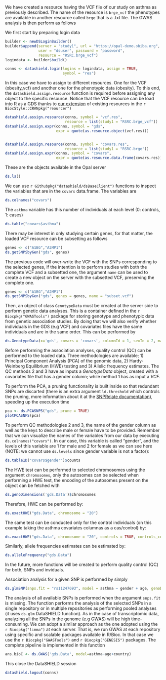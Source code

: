 We have created a resource having the VCF file of our study on asthma as previously described. The name of the resource is `brge_vcf` the phenotypes are available in another resource called `brge` that is a .txt file. The GWAS analysis is then perform as follows

We first start by preparing login data 

```r
builder <- newDSLoginBuilder()
builder$append(server = "study1", url = "https://opal-demo.obiba.org",
               user = "dsuser", password = "password",
               resource = "RSRC.brge_vcf")
logindata <- builder$build()

conns <- datashield.login(logins = logindata, assign = TRUE,
                          symbol = "res")
```

In this case we have to assign to different resources. One for the VCF (obesity_vcf) and another one for the phenotypic data (obesity). To this end, the `datashield.assign.resource` function is required before assigning any object to the specific resource. Notice that the VCF resource can be load into R as a GDS thanks to [our extension](#ext_VCF) of existing resources in the `r BiocStyle::CRANpkg("reourcer")` 
  
  
```r
datashield.assign.resource(conns, symbol = "vcf.res", 
                           resource = list(study1 = "RSRC.brge_vcf"))
datashield.assign.expr(conns, symbol = "gds", 
                       expr = quote(as.resource.object(vcf.res)))


datashield.assign.resource(conns, symbol = "covars.res", 
                           resource = list(study1 = "RSRC.brge"))
datashield.assign.expr(conns, symbol = "covars", 
                       expr = quote(as.resource.data.frame(covars.res)))
```
  
These are the objects available in the Opal server
  
```r
ds.ls()
```
  
  We can use `r Githubpkg("datashield/dsBaseClient")` functions to inspect the variables that are in the `covars` data.frame. The variables are
  
  
```r
ds.colnames("covars")
```
  
The `asthma` variable has this number of individuals at each level (0: controls, 1: cases)
  
```r
ds.table("covars$asthma")
```
  
There may be interest in only studying certain genes, for that matter, the loaded VCF resource can be subsetting as follows
  
```r
genes <- c("A1BG","A2MP1")
ds.getSNPSbyGen("gds", genes)
```

The previous code will over-write the VCF with the SNPs corresponding to the selected genes, if the intention is to perform studies with both the complete VCF and a subsetted one, the argument `name` can be used to create a new object on the server with the subsetted VCF, preserving the complete one.
  
```r
genes <- c("A1BG","A2MP1")
ds.getSNPSbyGen("gds", genes = genes, name = "subset.vcf")
```
  
Then, an object of class `GenotypeData` must be created at the server side to perform genetic data analyses. This is a container defined in the `r Biocpkg("GWASTools")` package for storing genotype and phenotypic data from genetic association studies. By doing that we will also verify whether individuals in the GDS (e.g VCF) and covariates files have the same individuals and are in the same order. This can be performed by
  
```r
ds.GenotypeData(x='gds', covars = 'covars', columnId = 1, sexId = 2, male_encoding = "2", female_encoding = "1", newobj.name = 'gds.Data')
``` 
  
Before performing the association analyses, quality control (QC) can be performed to the loaded data. Three methodologies are available; 1) Principal Component Analysis (PCA) of the genomic data, 2) Hardy-Weinberg Equilibrium (HWE) testing and 3) Allelic frequency estimates. The QC methods 2 and 3 have as inputs a *GenotypeData* object, created with a covariates file that has a gender column; while method 1 has as input a *VCF*.

To perform the PCA, a pruning functionality is built inside so that redundant SNPs are discarted (there is an extra argument `ld.threshold` which controls the pruning, more information about it at the [SNPRelate documentation](https://rdrr.io/bioc/SNPRelate/man/snpgdsLDpruning.html)), speeding up the execution time

```r
pca <- ds.PCASNPS("gds", prune = TRUE)
plotPCASNPS(pca)
```

To perform QC methodologies 2 and 3, the name of the gender column as well as the keys to describe male or female have to be provided. Remember that we can visualize the names of the variables from our data by executing `ds.colnames("covars")`. In our case, this variable is called "gender", and the levels of this variable are 1 for male and 2 for female as we can see here (NOTE: we cannot use `ds.levels` since gender variable is not a factor): 
  
```r
ds.table1D("covars$gender")$counts
```

The HWE test can be performed to selected chromosomes using the argument `chromosomes`, only the autosomes can be selected when performing a HWE test, the encoding of the autosomes present on the object can be fetched with

```r
ds.genoDimensions('gds.Data')$chromosomes
```

Therefore, HWE can be performed by:
  
```r
ds.exactHWE("gds.Data", chromosome = "20")
```

The same test can be conducted only for the control individuals (on this example taking the asthma covariates columnas as a cas/control) by:

```r
ds.exactHWE("gds.Data", chromosome = "20", controls = TRUE, controls_column = "asthma")
```


Similarly, allele frequencies estimates can be estimated by:
  
```r
ds.alleleFrequency("gds.Data")
```

In the future, more functions will be created to perform quality control (QC) for both, SNPs and inviduals. 

Association analysis for a given SNP is performed by simply

```r
ds.glmSNP(snps.fit = "rs11247693", model = asthma ~ gender + age, genoData='gds.Data')
```

The analysis of all available SNPs is performed when the argument `snps.fit` is missing. The function performs the analysis of the selected SNPs in a single repository or in multiple repositories as performing pooled analyses (it uses `ds.glm` DataSHIELD function). As in the case of transcriptomic data, analyzing all the SNPs in the genome (e.g GWAS) will be high time-consuming. We can adopt a similar approach as the one adopted using the `r Biocpkg("limma")` at each server. That is, we run GWAS at each repository using specific and scalable packages available in R/Bioc. In that case we use the `r Biocpkg("GWASTools")` and `r Biocpkg("GENESIS")` packages. The complete pipeline is implemented in this function 

```r
ans.bioC <- ds.GWAS('gds.Data', model=asthma~age+country)
```


This close the DataSHIELD session 

```r
datashield.logout(conns)
```

